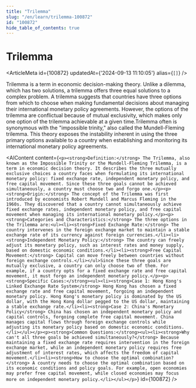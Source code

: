 ```yaml
---
title: "Trilemma"
slug: "/en/learn/trilemma-100872"
id: "100872"
hide_table_of_contents: true
---
```



# Trilemma

<ArticleMeta id={100872} updatedAt={'2024-09-13 11:10:05'} alias={`[]`} />
<div className='border-solid border-b border-t-0 my-4 border-[var(--ifm-color-gray-300)]' />

Trilemma is a term in economic decision-making theory. Unlike a dilemma, which has two solutions, a trilemma offers three equal solutions to a complex problem. A trilemma suggests that countries have three options from which to choose when making fundamental decisions about managing their international monetary policy agreements. However, the options of the trilemma are conflictual because of mutual exclusivity, which makes only one option of the trilemma achievable at a given time.Trilemma often is synonymous with the "impossible trinity," also called the Mundell-Fleming trilemma. This theory exposes the instability inherent in using the three primary options available to a country when establishing and monitoring its international monetary policy agreements.

<AIContent content={`<p><strong>Definition:</strong> The Trilemma, also known as the Impossible Trinity or the Mundell-Fleming Trilemma, is a term in economic decision theory. It describes the three mutually exclusive choices a country faces when formulating its international monetary policy: fixed exchange rate, independent monetary policy, and free capital movement. Since these three goals cannot be achieved simultaneously, a country must choose two and forgo one.</p><p><strong>Origin:</strong> The concept of the Trilemma was first introduced by economists Robert Mundell and Marcus Fleming in the 1960s. They discovered that a country cannot simultaneously achieve fixed exchange rates, independent monetary policy, and free capital movement when managing its international monetary policy.</p><p><strong>Categories and Characteristics:</strong> The three options in the Trilemma are:<ul><li><strong>Fixed Exchange Rate:</strong> The country intervenes in the foreign exchange market to maintain a stable exchange rate of its currency against foreign currencies.</li><li><strong>Independent Monetary Policy:</strong> The country can freely adjust its monetary policy, such as interest rates and money supply, based on domestic economic conditions.</li><li><strong>Free Capital Movement:</strong> Capital can move freely between countries without foreign exchange controls.</li></ul>Since these three goals are mutually exclusive, a country can only choose two of them. For example, if a country opts for a fixed exchange rate and free capital movement, it must forgo an independent monetary policy.</p><p><strong>Specific Cases:</strong><ul><li><strong>Case 1: Hong Kong's Linked Exchange Rate System</strong> Hong Kong has chosen a fixed exchange rate and free capital movement, forgoing an independent monetary policy. Hong Kong's monetary policy is dominated by the US dollar, with the Hong Kong dollar pegged to the US dollar, maintaining a stable exchange rate.</li><li><strong>Case 2: China's Monetary Policy</strong> China has chosen an independent monetary policy and capital controls, forgoing complete free capital movement. China manages capital flows through foreign exchange controls while adjusting its monetary policy based on domestic economic conditions.</li></ul></p><p><strong>Common Questions:</strong><ul><li><strong>Why can't all three goals be achieved simultaneously?</strong> Because maintaining a fixed exchange rate requires intervention in the foreign exchange market, while an independent monetary policy requires free adjustment of interest rates, which affects the freedom of capital movement.</li><li><strong>How to choose the optimal combination?</strong> A country needs to choose the optimal combination based on its economic conditions and policy goals. For example, open economies may prefer free capital movement, while closed economies may focus more on independent monetary policy.</li></ul></p>`} id={100872} />
